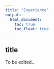 ```yaml
---
title: "Experience"
output: 
  html_document:
    toc: true
    toc_float: true
---
```


##    title
To be edited..